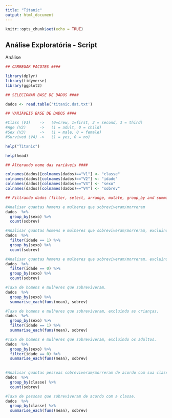 ```yaml
---
title: "Titanic"
output: html_document
---
```


```r
knitr::opts_chunk$set(echo = TRUE)
```

## Análise Exploratória - Script

Análise

```r
## CARREGAR PACOTES ####

library(dplyr)
library(tidyverse)
library(ggplot2)

## SELECIONAR BASE DE DADOS ####

dados <- read.table('titanic.dat.txt')

## VARIÁVEIS BASE DE DADOS ####

#Class (V1)    ->   (0=crew, 1=first, 2 = second, 3 = third)
#Age (V2)      ->   (1 = adult, 0 = child)
#Sex (V3)      ->   (1 = male, 0 = female)
#Survived (V4) ->   (1 = yes, 0 = no)

help("Titanic")

help(head)

## Alterando nome das variáveis ####

colnames(dados)[colnames(dados)=="V1"] <- "classe"
colnames(dados)[colnames(dados)=="V2"] <- "idade"
colnames(dados)[colnames(dados)=="V3"] <- "sexo"
colnames(dados)[colnames(dados)=="V4"] <- "sobrev"

## Filtrando dados (filter, select, arrange, mutate, group_by and summarise) ####

#Analisar quantas homens e mulheres que sobreviveram/morreram
dados  %>% 
  group_by(sexo) %>% 
  count(sobrev)

#Analisar quantas homens e mulheres que sobreviveram/morreram, excluindo as crianças.
dados  %>% 
  filter(idade == 1) %>%
  group_by(sexo) %>% 
  count(sobrev)

#Analisar quantas homens e mulheres que sobreviveram/morreram, excluindo os adultos.
dados  %>% 
  filter(idade == 0) %>%
  group_by(sexo) %>% 
  count(sobrev)

#Taxa de homens e mulheres que sobreviveram.
dados  %>% 
  group_by(sexo) %>%
  summarise_each(funs(mean), sobrev)

#Taxa de homens e mulheres que sobreviveram, excluindo as crianças.
dados  %>% 
  group_by(sexo) %>%
  filter(idade == 1) %>% 
  summarise_each(funs(mean), sobrev)

#Taxa de homens e mulheres que sobreviveram, excluindo os adultos.
dados  %>% 
  group_by(sexo) %>%
  filter(idade == 0) %>% 
  summarise_each(funs(mean), sobrev)
  

#Analisar quantas pessoas sobreviveram/morreram de acordo com sua classe
dados  %>% 
  group_by(classe) %>% 
  count(sobrev)

#Taxa de pessoas que sobreviveram de acordo com a classe.
dados  %>% 
  group_by(classe) %>%
  summarise_each(funs(mean), sobrev)
```


